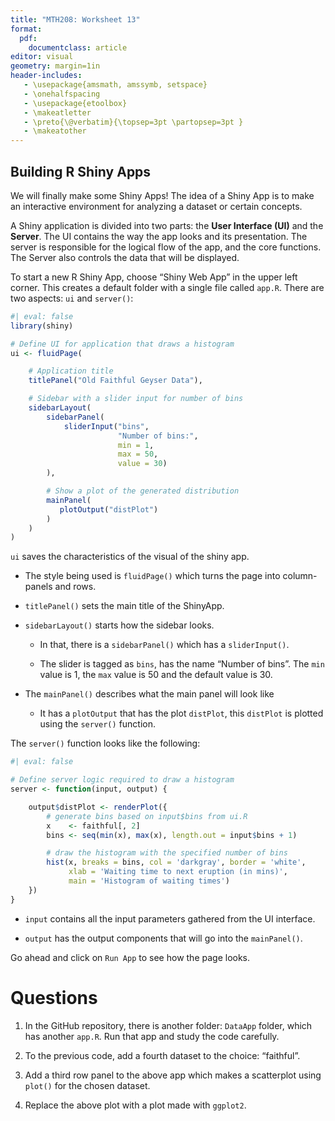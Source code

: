 ```yaml
---
title: "MTH208: Worksheet 13"
format: 
  pdf:
    documentclass: article
editor: visual
geometry: margin=1in
header-includes:
   - \usepackage{amsmath, amssymb, setspace}
   - \onehalfspacing
   - \usepackage{etoolbox} 
   - \makeatletter 
   - \preto{\@verbatim}{\topsep=3pt \partopsep=3pt } 
   - \makeatother
---
```


## Building R Shiny Apps

We will finally make some Shiny Apps! The idea of a Shiny App is to make an interactive environment for analyzing a dataset or certain concepts.

A Shiny application is divided into two parts: the **User Interface (UI)** and the **Server**. The UI contains the way the app looks and its presentation. The server is responsible for the logical flow of the app, and the core functions. The Server also controls the data that will be displayed.

To start a new R Shiny App, choose "Shiny Web App" in the upper left corner. This creates a default folder with a single file called `app.R`. There are two aspects: `ui` and `server()`:

```r
#| eval: false
library(shiny)

# Define UI for application that draws a histogram
ui <- fluidPage(

    # Application title
    titlePanel("Old Faithful Geyser Data"),

    # Sidebar with a slider input for number of bins 
    sidebarLayout(
        sidebarPanel(
            sliderInput("bins",
                        "Number of bins:",
                        min = 1,
                        max = 50,
                        value = 30)
        ),

        # Show a plot of the generated distribution
        mainPanel(
           plotOutput("distPlot")
        )
    )
)

```

`ui` saves the characteristics of the visual of the shiny app.

-   The style being used is `fluidPage()` which turns the page into column-panels and rows.

-   `titlePanel()` sets the main title of the ShinyApp.

-   `sidebarLayout()` starts how the sidebar looks.

    -   In that, there is a `sidebarPanel()` which has a `sliderInput()`.

    -   The slider is tagged as `bins`, has the name "Number of bins". The `min` value is 1, the `max` value is 50 and the default value is 30.

-   The `mainPanel()` describes what the main panel will look like

    -   It has a `plotOutput` that has the plot `distPlot`, this `distPlot` is plotted using the `server()` function.

The `server()` function looks like the following:

```r
#| eval: false

# Define server logic required to draw a histogram
server <- function(input, output) {

    output$distPlot <- renderPlot({
        # generate bins based on input$bins from ui.R
        x    <- faithful[, 2]
        bins <- seq(min(x), max(x), length.out = input$bins + 1)

        # draw the histogram with the specified number of bins
        hist(x, breaks = bins, col = 'darkgray', border = 'white',
             xlab = 'Waiting time to next eruption (in mins)',
             main = 'Histogram of waiting times')
    })
}
```

-   `input` contains all the input parameters gathered from the UI interface.

-   `output` has the output components that will go into the `mainPanel()`.

Go ahead and click on `Run App` to see how the page looks.

# Questions

1.  In the GitHub repository, there is another folder: `DataApp` folder, which has another `app.R`. Run that app and study the code carefully.

2.  To the previous code, add a fourth dataset to the choice: "faithful".

3.  Add a third row panel to the above app which makes a scatterplot using `plot()` for the chosen dataset.

4.  Replace the above plot with a plot made with `ggplot2`.
